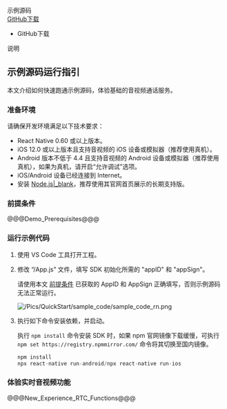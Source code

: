 <div class="sdk-download-wrapper download-area">
    <div class="sdk-download-item-wrapper">
      <div class="download-title">示例源码</div>
      <div class="download-selector">
        <div class="download-select-wrapper" style="padding-right: 0;">
          <a class="download-target-btn" href="javascript:void(0);">GitHub下载</a>
          <ul class="download-dropdown-list">
            <li data-href="https://github.com/zegoim/zego-express-example-topics-reactnative" class="dropdown-option">
              GitHub下载
            </li>
          </ul>
        </div>
      </div>
      <div class="download-tips">
        <span data-tip="此示例代码向用户展示了 SDK 中的初始化、登录房间以及基础推拉流等功能。通过顺序阅读快速开始章节中的文档并参考示例代码，相信用户也能快速让自己的 App 拥有音视频通讯的功能。"
          class="tip-trigger">说明</span>
      </div>
    </div>
  </div>


## 示例源码运行指引


本文介绍如何快速跑通示例源码，体验基础的音视频通话服务。

### 准备环境

请确保开发环境满足以下技术要求：

* React Native 0.60 或以上版本。
* iOS 12.0 或以上版本且支持音视频的 iOS 设备或模拟器（推荐使用真机）。
* Android 版本不低于 4.4 且支持音视频的 Android 设备或模拟器（推荐使用真机），如果为真机，请开启“允许调试”选项。
* iOS/Android 设备已经连接到 Internet。
* 安装 [Node.js\|_blank](https://nodejs.org/en/)，推荐使用其官网首页展示的长期支持版。

### 前提条件

@@@Demo_Prerequisites@@@

### 运行示例代码

1. 使用 VS Code 工具打开工程。
2. 修改 “/App.js” 文件，填写 SDK 初始化所需的 "appID" 和 "appSign"。

    <div class="mk-warning">

    请使用本文 [前提条件](!DownloadDemo/DownloadDemo#1_2) 已获取的 AppID 和 AppSign 正确填写，否则示例源码无法正常运行。  
    </div>

    ![/Pics/QuickStart/sample_code/sample_code_rn.png](http://doc.oa.zego.im/Pics/QuickStart/sample_code/sample_code_rn.png)

3. 执行如下命令安装依赖，并启动。

    <div class="mk-warning">

    执行 `npm install` 命令安装 SDK 时，如果 npm 官网镜像下载缓慢，可执行 `npm set https://registry.npmmirror.com/` 命令将其切换至国内镜像。
    </div>

    ```javascript
    npm install
    npx react-native run-android/npx react-native run-ios
    ```

### 体验实时音视频功能

@@@New_Experience_RTC_Functions@@@

